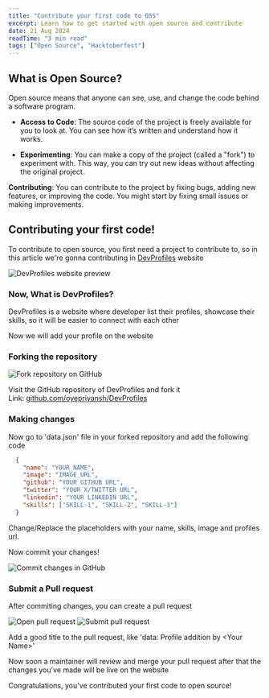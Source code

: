```yaml
---
title: "Contribute your first code to OSS"
excerpt: Learn how to get started with open source and contribute
date: 21 Aug 2024
readTime: "3 min read"
tags: ["Open Source", "Hacktoberfest"]
---
```


## What is Open Source?

Open source means that anyone can see, use, and change the code behind a software program.

* **Access to Code**: The source code of the project is freely available for you to look at. You can see how it’s written and understand how it works.
    
* **Experimenting**: You can make a copy of the project (called a "fork") to experiment with. This way, you can try out new ideas without affecting the original project.
    

**Contributing**: You can contribute to the project by fixing bugs, adding new features, or improving the code. You might start by fixing small issues or making improvements.

## Contributing your first code!

To contribute to open source, you first need a project to contribute to, so in this article we're gonna contributing in <a href="https://devprofiles.is-an.app" target="_blank">DevProfiles</a> website

<img src="https://raw.githubusercontent.com/oyepriyansh/blog/refs/heads/main/public/images/devprofiles-preview.png" alt="DevProfiles website preview" />

### Now, What is DevProfiles?

DevProfiles is a website where developer list their profiles, showcase their skills, so it will be easier to connect with each other

Now we will add your profile on the website

### Forking the repository

<img src="https://raw.githubusercontent.com/oyepriyansh/blog/refs/heads/main/public/images/devprofiles-fork.jpeg" alt="Fork repository on GitHub" />

Visit the GitHub repository of DevProfiles and fork it  
Link: <a target="_blank" href="https://github.com/oyepriyansh/DevProfiles">github.com/oyepriyansh/DevProfiles</a>

### Making changes

Now go to 'data.json' file in your forked repository and add the following code

```json
  {
    "name": "YOUR_NAME",
    "image": "IMAGE_URL",
    "github": "YOUR GITHUB URL",
    "twitter": "YOUR X/TWITTER URL",
    "linkedin": "YOUR LINKEDIN URL",
    "skills": ["SKILL-1", "SKILL-2", "SKILL-3"]
  }
```

Change/Replace the placeholders with your name, skills, image and profiles url.

Now commit your changes!

<img src="https://raw.githubusercontent.com/oyepriyansh/blog/refs/heads/main/public/images/devprofiles-commit.png" alt="Commit changes in GitHub" />

### Submit a Pull request

After commiting changes, you can create a pull request

<img src="https://raw.githubusercontent.com/oyepriyansh/blog/refs/heads/main/public/images/devprofiles-open-pr.png" alt="Open pull request" />

<img src="https://raw.githubusercontent.com/oyepriyansh/blog/refs/heads/main/public/images/devprofiles-submit-pr.png" alt="Submit pull request" />

Add a good title to the pull request, like 'data: Profile addition by &lt;Your Name&gt;'

Now soon a maintainer will review and merge your pull request after that the changes you've made will be live on the website

Congratulations, you've contributed your first code to open source!
